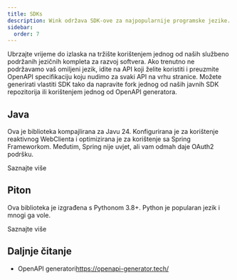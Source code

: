 ```yaml
---
title: SDKs
description: Wink održava SDK-ove za najpopularnije programske jezike.
sidebar:
  order: 7
---
```


Ubrzajte vrijeme do izlaska na tržište korištenjem jednog od naših službeno podržanih jezičnih kompleta za razvoj softvera.
Ako trenutno ne podržavamo vaš omiljeni jezik, idite na API koji želite koristiti i preuzmite OpenAPI specifikaciju koju nudimo za svaki API na vrhu stranice. Možete generirati vlastiti SDK tako da napravite fork jednog od naših javnih SDK repozitorija ili korištenjem jednog od OpenAPI generatora.

## Java

Ova je biblioteka kompajlirana za Javu 24. Konfigurirana je za korištenje reaktivnog WebClienta i optimizirana je za korištenje sa Spring Frameworkom. Međutim, Spring nije uvjet, ali vam odmah daje OAuth2 podršku.

<LinkButton href="https://github.com/wink-travel/wink-sdk-java" variant="secondary" icon="external">
  Saznajte više
</LinkButton>


## Piton

Ova biblioteka je izgrađena s Pythonom 3.8+. Python je popularan jezik i mnogi ga vole.

<LinkButton href="https://github.com/wink-travel/wink-sdk-python" variant="secondary" icon="external">
  Saznajte više
</LinkButton>


## Daljnje čitanje

* OpenAPI generatori<https://openapi-generator.tech/>


